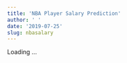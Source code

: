 ```yaml
---
title: 'NBA Player Salary Prediction'
author: ' '
date: '2019-07-25'
slug: nbasalary
---
```


Loading ...

<script>

window.location.replace("https://xsong.ltd/archives/pandas/nbasalary_en")

</script>

